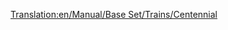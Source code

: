 [[Translation:en/Manual/Base Set/Trains/Centennial]]
{{hu/Manual/Base Set/Trains/Navbox Mozdonyok}}
{{hu/Manual/Base Set/Trains/Vonatok|Name=Centennial
|Image=[[File:en/Manual/Base Set/Trains/Centennial.png]]
|Cost=£35,156 ($70.312)
|Speed=112 km/h (70 mph)
|Weight=207 t
|Power=6,600 LE (4,924 kW)
|Annual=£2,361 ($4.722)
|Designed=1972
|Lifespan=22
|Capacity=N/A
|Leírás=Ez a mozdony drága, viszont nehéz rakomány szállításához jó választás. Ugyanolyan gyors, mint a [[hu/Manual/Base Set/Trains/CS2400|CS2400]], a [[hu/Manual/Base Set/Trains/CS4000|CS4000]]-nél pedig gyorsabb és erősebb.
|Valósság=A Centennial létező mozdonytípus, a [http://hu.wikipedia.org/wiki/EMD_DDA40X EMD DDA40X] beceneve.

Az igazi Centennial mozdonyok tehervontatásra készültek, hogy ugyanazon a meredek szakaszokkal tűzdelt vonalon szolgáljanak, mint a világ legnagyobb gőzmozdonyaként ismert [http://hu.wikipedia.org/wiki/Union_Pacific_4000 Big Boy]. Miután a Union Pacific megkezdte rendszerbe állítását, a ''6900-as'' sorozatnevet, majd, mintha a nevekből nem lenne elég, a nemhivatalos "Big Boy 2" becenevet is megkapta. 

Ezek a valaha épült legerősebb és legnehezebb dízelmozdonyok a maguk 270 tonnás súlyával (a TTD-nek a súly sok volt ahhoz, hogy kezelni tudja, így a játékban könnyebb) egyetlen meglepően hosszú, 30 méteres (talán a leghosszabb) vázra épültek. 

A mozdony valójában nem egy, hanem két mozdony: egy vázra két V-16-os dízel motort építettek, a motorok pedig egy-egy forgóvázat hajtottak meg. Az 1960-as években ez nem volt rendhagyó megoldás (ami azt illeti, korábban sem): lehetővé tette, hogy az egyik motor meghibásodása esetén a mozdony a másik motorral tovább tudjon menni (egy másik híres mozdonytípus, a brit Deltic is ugyanezen az elven működött). A mozdony a két forgóvázon négy-négy meghajtott tengellyel rendelkezett.

A fantasztikus tervezés tekintélyes erőt eredményezett, de ennek megvolt az ára is. A négytengelyes forgóvázak a síneknek túl nehéznek bizonyultak, különösen az ívekben nyomták a sínt oldalra, ezzel pedig jelentősen megnövelték a nyomtávot (ami egyébként a gőzmozdonyoknál is elterjedt probléma). Miután mindig az első forgóváz a legnehezebb a pályán (a másodikat az első húzza a pálya irányában), gyakran egy másik, kisebb mozdonyt tettek a Centennialok elé. A Centennial két dízelmotorja pedig egyúttal azt is jelentette, hogy ha az egyikkel gond volt, a másik motort is javításra kellett küldeni (míg, ha két egymotoros mozdonyt alkalmaznak, az egyik forgalomban maradhat, míg a másikat javítják).

Amikor aztán 1980 körül a több mozdony egy vezetőállásból történő vezérlésével kapcsolatos néhány probléma műszaki megoldást nyert, az egy vázon elhelyezett két motor elképzelése elavulttá vált, és a Centennialokat a Union Pacific kivonta a forgalomból. Manapság egyet tart forgalomban a 47-ből.

[http://www.steamlocomotive.com/centennials/ Igazi Centennialok]

}}